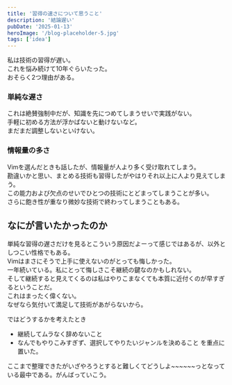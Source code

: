 ```yaml
---
title: '習得の速さについて思うこと'
description: '結論遅い'
pubDate: '2025-01-13'
heroImage: '/blog-placeholder-5.jpg'
tags: ['idea']
---
```

私は技術の習得が遅い。  
これを悩み続けて10年ぐらいたった。  
おそらく2つ理由がある。  

### 単純な遅さ
これは絶賛強制中だが、知識を先につめてしまうせいで実践がない。  
手軽に初める方法が浮かばないと動けないなど。  
まだまだ調整しないといけない。  

### 情報量の多さ
Vimを選んだときも話したが、情報量が人より多く受け取れてしまう。  
勘違いかと思い、まとめる技術も習得したがやはりそれ以上に人より見えてしまう。  
この能力および欠点のせいでひとつの技術にとどまってしまうことが多い。  
さらに飽き性が重なり微妙な技術で終わってしまうこともある。  
  
## なにが言いたかったのか
単純な習得の遅さだけを見るとこういう原因だよーって感じではあるが、以外としつこい性格でもある。  
Vimはまさにそうで上手に使えないのがとっても悔しかった。  
一年続いている。私にとって悔しさこそ継続の鍵なのかもしれない。  
そして継続すると見えてくるのは私はやりこまなくても本質に近付くのが早すぎるということだ。  
これはまったく偉くない。  
なぜなら気付いて満足して技術があがらないから。  
  
ではどうするかを考えたとき
- 継続してムラなく辞めないこと
- なんでもやりこみすぎず、選択してやりたいジャンルを決めること
を重点に置いた。  
  
ここまで整理できたがいざやろうとすると難しくてどうしよ~~~~~~っとなっている最中である。がんばっていこう。
